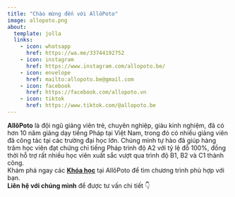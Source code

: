```yaml
---
title: "Chào mừng đến với AllôPoto"
image: allopoto.png
about:
  template: jolla
  links:
    - icon: whatsapp
      href: https://wa.me/33744192752
    - icon: instagram
      href: https://www.instagram.com/allopoto.be/
    - icon: envelope
      href: mailto:allopoto.be@gmail.com
    - icon: facebook
      href: https://facebook.com/allopoto.vn
    - icon: tiktok
      href: https://www.tiktok.com/@allopoto.be
---
```


**AllôPoto** là đội ngũ giảng viên trẻ, chuyên nghiệp, giàu kinh nghiệm, đã có hơn 10 năm giảng dạy tiếng Pháp tại Việt Nam, trong đó có nhiều giảng viên đã công tác tại các trường đại học lớn. Chúng mình tự hào đã giúp hàng trăm học viên đạt chứng chỉ tiếng Pháp trình độ A2 với tỷ lệ đỗ 100%, đồng thời hỗ trợ rất nhiều học viên xuất sắc vượt qua trình độ B1, B2 và C1 thành công.\
Khám phá ngay các [**Khóa học**](courses.qmd) tại AllôPoto để tìm chương trình phù hợp với bạn.\
**Liên hệ với chúng mình** để được tư vấn chi tiết 👇
